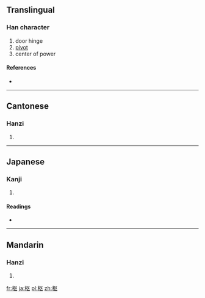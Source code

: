 {{also|樞}}
==Translingual==

===Han character===
{{Han char|rn=75|rad=木|as=04|sn=8|four=|canj=木尸大 (DSK)}}

# door hinge
# [[pivot]]
# center of power

====References====
* {{Han ref|kx=0517.011|dkj=14577|hdz=21166.030|uh=67A2|ud=26530}}

----

==Cantonese==

===Hanzi===
{{yue-hanzi|jyut=|y=syu1|tra=樞}}

# {{defn|Cantonese|sort=木04}}

----

==Japanese==

===Kanji===
{{ja-kanji|grade=c|rs=木04}}

# {{defn|Japanese|sort=木04}}

====Readings====
* {{ja-readings|on=[[すう]] (sū), [[しゅ]] (shu)|kun=[[とぼそ]] (toboso), [[からくり]] (karakuri)}}

----

==Mandarin==

===Hanzi===
{{cmn-hanzi|tra=樞|pin=[[shū]] ([[shu1]])|wg=shu<sup>1</sup>}}

# {{defn|Mandarin|sort=木04}}

[[fr:枢]]
[[ja:枢]]
[[pl:枢]]
[[zh:枢]]